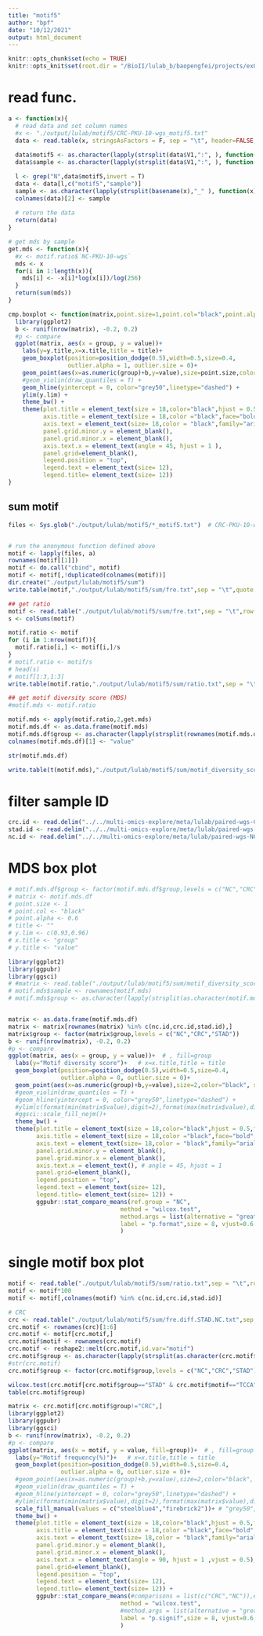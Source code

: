 ```yaml
---
title: "motif5"
author: "bpf"
date: "10/12/2021"
output: html_document
---
```


```r
knitr::opts_chunk$set(echo = TRUE)
knitr::opts_knit$set(root.dir = "/BioII/lulab_b/baopengfei/projects/exOmics/DNA-seq")
```


# read func.
```r
a <- function(x){
  # read data and set column names
  #x <- "./output/lulab/motif5/CRC-PKU-10-wgs_motif5.txt"
  data <- read.table(x, stringsAsFactors = F, sep = "\t", header=FALSE,check.names = F)
  
  data$motif5 <- as.character(lapply(strsplit(data$V1,":", ), function(x) x[1]))
  data$sample <- as.character(lapply(strsplit(data$V1,":", ), function(x) x[2]))

  l <- grep("N",data$motif5,invert = T)
  data <- data[l,c("motif5","sample")]
  sample <- as.character(lapply(strsplit(basename(x),"_" ), function(x) x[1]))
  colnames(data)[2] <- sample
  
  # return the data
  return(data)
}

# get mds by sample
get.mds <- function(x){
  #x <- motif.ratio$`NC-PKU-10-wgs`
  mds <- x
  for(i in 1:length(x)){
    mds[i] <- -x[i]*log(x[i])/log(256)
  }
  return(sum(mds))
}

cmp.boxplot <- function(matrix,point.size=1,point.col="black",point.alpha=0.6,title="",y.lim,x.title="group",y.title="value"){
  library(ggplot2)
  b <- runif(nrow(matrix), -0.2, 0.2)
  #p <- compare
  ggplot(matrix, aes(x = group, y = value))+ 
    labs(y=y.title,x=x.title,title = title)+  
    geom_boxplot(position=position_dodge(0.5),width=0.5,size=0.4,
                 outlier.alpha = 1, outlier.size = 0)+
    geom_point(aes(x=as.numeric(group)+b,y=value),size=point.size,color=point.col, stroke=0.5,alpha=point.alpha) +
    #geom_violin(draw_quantiles = T) +
    geom_hline(yintercept = 0, color="grey50",linetype="dashed") + 
    ylim(y.lim) +
    theme_bw() + 
    theme(plot.title = element_text(size = 18,color="black",hjust = 0.5,face="bold",family="arial"),
          axis.title = element_text(size = 18,color ="black",face="bold",family="arial"), 
          axis.text = element_text(size= 18,color = "black",family="arial"),
          panel.grid.minor.y = element_blank(),
          panel.grid.minor.x = element_blank(),
          axis.text.x = element_text(angle = 45, hjust = 1 ),
          panel.grid=element_blank(),
          legend.position = "top",
          legend.text = element_text(size= 12),
          legend.title= element_text(size= 12))
}


```

## sum motif
```r
files <- Sys.glob("./output/lulab/motif5/*_motif5.txt")  # CRC-PKU-10-wgs     _promoter150TSS50.bed  _20001000TSS.bed  _promoter300100exon1end.bed  _exon1end10002000.bed


# run the anonymous function defined above
motif <- lapply(files, a)
rownames(motif[[1]])
motif <- do.call("cbind", motif)
motif <- motif[,!duplicated(colnames(motif))]
dir.create("./output/lulab/motif5/sum")
write.table(motif,"./output/lulab/motif5/sum/fre.txt",sep = "\t",quote = F,row.names = F,col.names = T)

## get ratio
motif <- read.table("./output/lulab/motif5/sum/fre.txt",sep = "\t",row.names = 1, check.names = F, header = T)
s <- colSums(motif)

motif.ratio <- motif
for (i in 1:nrow(motif)){
  motif.ratio[i,] <- motif[i,]/s
}
# motif.ratio <- motif/s
# head(s)
# motif[1:3,1:3]
write.table(motif.ratio,"./output/lulab/motif5/sum/ratio.txt",sep = "\t",quote = F,row.names = T,col.names = T)

## get motif diversity score (MDS)
#motif.mds <- motif.ratio

motif.mds <- apply(motif.ratio,2,get.mds)
motif.mds.df <- as.data.frame(motif.mds)
motif.mds.df$group <- as.character(lapply(strsplit(rownames(motif.mds.df),"-"),function(x) x[1]))
colnames(motif.mds.df)[1] <- "value"

str(motif.mds.df)

write.table(t(motif.mds),"./output/lulab/motif5/sum/motif_diversity_score.txt",sep = "\t",quote = F,row.names = F,col.names = T)

```


# filter sample ID
```r
crc.id <- read.delim("../../multi-omics-explore/meta/lulab/paired-wgs-CRC-passQCloose.txt",header = F,stringsAsFactors = F)$V1
stad.id <- read.delim("../../multi-omics-explore/meta/lulab/paired-wgs-STAD-passQCloose.txt",header = F,stringsAsFactors = F)$V1
nc.id <- read.delim("../../multi-omics-explore/meta/lulab/paired-wgs-NC-passQCloose.txt",header = F,stringsAsFactors = F)$V1
```

# MDS box plot
```r
# motif.mds.df$group <- factor(motif.mds.df$group,levels = c("NC","CRC","STAD"))
# matrix <- motif.mds.df
# point.size <- 1
# point.col <- "black"
# point.alpha <- 0.6
# title <- ""
# y.lim <- c(0.93,0.96)
# x.title <- "group"
# y.title <- "value"

library(ggplot2)
library(ggpubr)
library(ggsci)
# #matrix <- read.table("./output/lulab/motif5/sum/motif_diversity_score.txt",sep = "\t",check.names = F,header = T)
# motif.mds$sample <- rownames(motif.mds)
# motif.mds$group <- as.character(lapply(strsplit(as.character(motif.mds$sample),"\\-"), function(x) x[1]))


matrix <- as.data.frame(motif.mds.df)
matrix <- matrix[rownames(matrix) %in% c(nc.id,crc.id,stad.id),]
matrix$group <- factor(matrix$group,levels = c("NC","CRC","STAD"))
b <- runif(nrow(matrix), -0.2, 0.2)
#p <- compare
ggplot(matrix, aes(x = group, y = value))+  # , fill=group
  labs(y="Motif diversity score")+   # x=x.title,title = title
  geom_boxplot(position=position_dodge(0.5),width=0.5,size=0.4,
               outlier.alpha = 0, outlier.size = 0)+
  geom_point(aes(x=as.numeric(group)+b,y=value),size=2,color="black", stroke=0.5,alpha=0.6) +
  #geom_violin(draw_quantiles = T) +
  #geom_hline(yintercept = 0, color="grey50",linetype="dashed") + 
  #ylim(c(format(min(matrix$value),digit=2),format(max(matrix$value),digit=2))) +
  #ggsci::scale_fill_nejm()+
  theme_bw() + 
  theme(plot.title = element_text(size = 18,color="black",hjust = 0.5,face="bold",family="arial"),
        axis.title = element_text(size = 18,color ="black",face="bold",family="arial"), 
        axis.text = element_text(size= 18,color = "black",family="arial"),
        panel.grid.minor.y = element_blank(),
        panel.grid.minor.x = element_blank(),
        axis.text.x = element_text(), # angle = 45, hjust = 1 
        panel.grid=element_blank(),
        legend.position = "top",
        legend.text = element_text(size= 12),
        legend.title= element_text(size= 12)) +
        ggpubr::stat_compare_means(ref.group = "NC",
                                method = "wilcox.test",
                                method.args = list(alternative = "greater"),
                                label = "p.format",size = 8, vjust=0.6 # hide.ns=T,
                                )


```

# single motif box plot
```r
motif <- read.table("./output/lulab/motif5/sum/ratio.txt",sep = "\t",row.names = 1, check.names = F, header = T)
motif <- motif*100
motif <- motif[,colnames(motif) %in% c(nc.id,crc.id,stad.id)]

# CRC
crc <- read.table("./output/lulab/motif5/sum/fre.diff.STAD.NC.txt",sep = "\t",row.names = 1, check.names = F, header = T)
crc.motif <- rownames(crc)[1:6]
crc.motif <- motif[crc.motif,]
crc.motif$motif <- rownames(crc.motif)
crc.motif <- reshape2::melt(crc.motif,id.var="motif")
crc.motif$group <- as.character(lapply(strsplit(as.character(crc.motif$variable),"\\-"), function(x) x[1]))
#str(crc.motif)
crc.motif$group <- factor(crc.motif$group,levels = c("NC","CRC","STAD"))

wilcox.test(crc.motif[crc.motif$group=="STAD" & crc.motif$motif=="TCCA","value"],crc.motif[crc.motif$group=="NC" & crc.motif$motif=="TCCA","value"],alternative='two.sided')
table(crc.motif$group)

matrix <- crc.motif[crc.motif$group!="CRC",]
library(ggplot2)
library(ggpubr)
library(ggsci)
b <- runif(nrow(matrix), -0.2, 0.2)
#p <- compare
ggplot(matrix, aes(x = motif, y = value, fill=group))+  # , fill=group
  labs(y="Motif frequency(%)")+   # x=x.title,title = title
  geom_boxplot(position=position_dodge(0.5),width=0.5,size=0.4,
               outlier.alpha = 0, outlier.size = 0)+
  #geom_point(aes(x=as.numeric(group)+b,y=value),size=2,color="black", stroke=0.5,alpha=0.6) +
  #geom_violin(draw_quantiles = T) +
  #geom_hline(yintercept = 0, color="grey50",linetype="dashed") + 
  #ylim(c(format(min(matrix$value),digit=2),format(max(matrix$value),digit=2))) +
  scale_fill_manual(values = c("steelblue4","firebrick2"))+ # "grey50",
  theme_bw() + 
  theme(plot.title = element_text(size = 18,color="black",hjust = 0.5,face="bold",family="arial"),
        axis.title = element_text(size = 18,color ="black",face="bold",family="arial"), 
        axis.text = element_text(size= 18,color = "black",family="arial"),
        panel.grid.minor.y = element_blank(),
        panel.grid.minor.x = element_blank(),
        axis.text.x = element_text(angle = 90, hjust = 1 ,vjust = 0.5), # 
        panel.grid=element_blank(),
        legend.position = "top",
        legend.text = element_text(size= 12),
        legend.title= element_text(size= 12)) +
        ggpubr::stat_compare_means(#comparisons = list(c("CRC","NC")),# ref.group = "NC",
                                method = "wilcox.test",
                                #method.args = list(alternative = "greater"),
                                label = "p.signif",size = 8, vjust=0.6, hide.ns=F,
                                )


```

